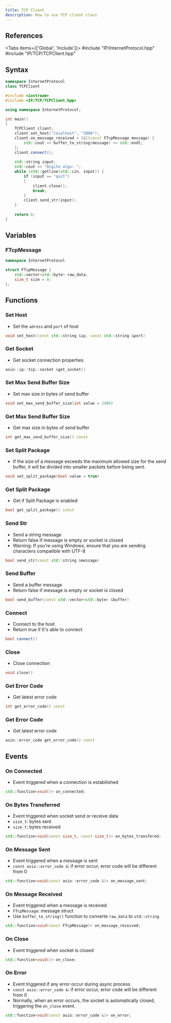 ```yaml
---
title: TCP Client
description: How to use TCP client class
---
```



## References
 
<Tabs items={['Global', 'Include']}>
    <Tab value="Global">#include "IP/InternetProtocol.hpp"</Tab>
    <Tab value="Include">#include "IP/TCP/TCPClient.hpp"</Tab>
</Tabs>

## Syntax

```cpp
namespace InternetProtocol
class TCPClient
```

```cpp
#include <iostream>
#include <IP/TCP/TCPClient.hpp>

using namespace InternetProtocol;

int main()
{
    TCPClient client;
    client.set_host("localhost", "3000");
    client.on_message_received = [&](const FTcpMessage message) {
        std::cout << buffer_to_string(message) << std::endl;
    };
    client.connect();
    
    std::string input;
    std::cout << "Digite algo: ";
    while (std::getline(std::cin, input)) {
        if (input == "quit")
        {
            client.close();
            break;
        }
        client.send_str(input);
    }
    
    return 0;
}
```

## Variables

### FTcpMessage

```cpp
namespace InternetProtocol

struct FTcpMessage {
    std::vector<std::byte> raw_data;
    size_t size = 0;
};
```

## Functions

### Set Host

* Set the `adress` and `port` of host

```cpp
void set_host(const std::string &ip, const std::string &port)
```

### Get Socket

* Get socket connection properties

```cpp
asio::ip::tcp::socket &get_socket()
```

### Set Max Send Buffer Size

* Set max size in bytes of send buffer

```cpp
void set_max_send_buffer_size(int value = 1400)
```

### Get Max Send Buffer Size

* Get max size in bytes of send buffer

```cpp
int get_max_send_buffer_size() const
```

### Set Split Package

* If the size of a message exceeds the maximum allowed size for the send buffer, it will be divided into smaller packets before being sent.

```cpp
void set_split_package(bool value = true)
```

### Get Split Package

* Get if Split Package is enabled

```cpp
bool get_split_package() const
```

### Send Str

* Send a string message
* Return false if message is empty or socket is closed
* Warning: If you’re using Windows, ensure that you are sending characters compatible with UTF-8

```cpp
bool send_str(const std::string &message)
```

### Send Buffer

* Send a buffer message
* Return false if message is empty or socket is closed

```cpp
bool send_buffer(const std::vector<std::byte> &buffer)
```

### Connect

* Connect to the host
* Return true if It's able to connect

```cpp
bool connect()
```

### Close

* Close connection

```cpp
void close()
```
### Get Error Code

* Get latest error code

```cpp
int get_error_code() const
```

### Get Error Code

* Get latest error code

```cpp
asio::error_code get_error_code() const
```

## Events

### On Connected

* Event triggered when a connection is estabilished

```cpp
std::function<void()> on_connected;
```

### On Bytes Transferred

* Event triggered when socket send or receive data
* `size_t`: bytes sent 
* `size_t`: bytes received

```cpp
std::function<void(const size_t, const size_t)> on_bytes_transfered;
```

### On Message Sent

* Event triggered when a message is sent
* `const asio::error_code &`: if error occur, error code will be different from 0

```cpp
std::function<void(const asio::error_code &)> on_message_sent;
```

### On Message Received

* Event triggered when a message is received
* `FTcpMessage`: message struct
* Use `buffer_to_string()` function to converte `raw_data` to `std::string`

```cpp
std::function<void(const FTcpMessage)> on_message_received;
```

### On Close

* Event triggered when socket is closed

```cpp
std::function<void()> on_close;
```

### On Error

* Event triggered if any error occur during async process
* `const asio::error_code &`: if error occur, error code will be different from 0
* Normally, when an error occurs, the socket is automatically closed, triggering the `on_close` event.

```cpp
std::function<void(const asio::error_code &)> on_error;